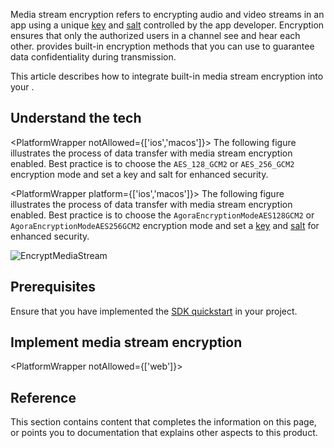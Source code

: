 
Media stream encryption refers to encrypting audio and video streams in an app using a unique [key](https://en.wikipedia.org/wiki/Public_key_certificate) and [salt](https://en.wikipedia.org/wiki/Salt_(cryptography)) controlled by the app developer. Encryption ensures that only the authorized users in a channel see and hear each other. <Vpd k="SDK" /> provides built-in encryption methods that you can use to guarantee data confidentiality during transmission.

This article describes how to integrate <Vg k="COMPANY" /> built-in media stream encryption into your <Vpl k="CLIENT" />.

## Understand the tech

<PlatformWrapper notAllowed={['ios','macos']}>
The following figure illustrates the process of data transfer with media stream encryption enabled. Best practice is to choose the `AES_128_GCM2` or `AES_256_GCM2` encryption mode and set a key and salt for enhanced security.
</PlatformWrapper>

<PlatformWrapper platform={['ios','macos']}>
The following figure illustrates the process of data transfer with media stream encryption enabled. Best practice is to choose the `AgoraEncryptionModeAES128GCM2` or `AgoraEncryptionModeAES256GCM2` encryption mode and set a [key](https://en.wikipedia.org/wiki/Public_key_certificate) and [salt](https://en.wikipedia.org/wiki/Salt_(cryptography)) for enhanced security.
</PlatformWrapper>

![EncryptMediaStream](/images/video-sdk/encrypt_media_streams_dataTransferProcess-temp.png)

## Prerequisites
Ensure that you have implemented the [SDK quickstart](../get-started/get-started-sdk) in your project. 

## Implement media stream encryption
<ProjectImplement/>

<PlatformWrapper notAllowed={['web']}>
## Reference
This section contains content that completes the information on this page, or points you to documentation that explains other aspects to this product.

<Reference/>
</PlatformWrapper>




